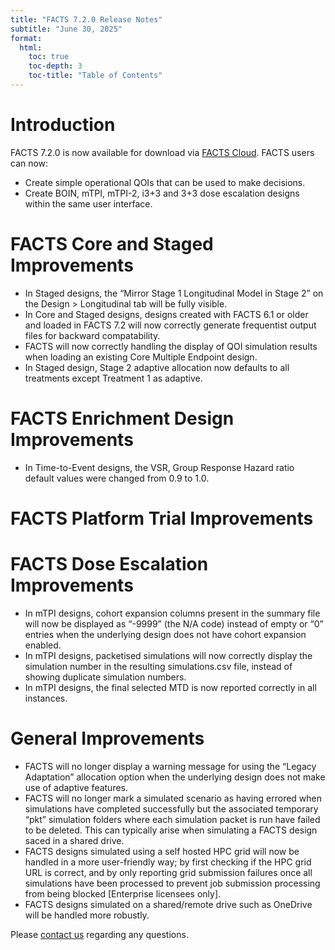 ```yaml
---
title: "FACTS 7.2.0 Release Notes"
subtitle: "June 30, 2025"
format:
  html:
    toc: true
    toc-depth: 3
    toc-title: "Table of Contents"
---
```


# Introduction

FACTS 7.2.0 is now available for download via [FACTS Cloud](https://factscloud-live.azurewebsites.net/). FACTS users can now:

-	Create simple operational QOIs that can be used to make decisions.
- Create BOIN, mTPI, mTPI-2, i3+3 and 3+3 dose escalation designs within the same user interface. 


# FACTS Core and Staged Improvements

-	In Staged designs, the "Mirror Stage 1 Longitudinal Model in Stage 2" on the Design > Longitudinal tab will be fully visible.
- In Core and Staged designs, designs created with FACTS 6.1 or older and loaded in FACTS 7.2 will now correctly generate frequentist output files for backward compatability.
- FACTS will now correctly handling the display of QOI simulation results when loading an existing Core Multiple Endpoint design.
- In Staged design, Stage 2 adaptive allocation now defaults to all treatments except Treatment 1 as adaptive.

# FACTS Enrichment Design Improvements

-  In Time-to-Event designs, the VSR, Group Response Hazard ratio default values were changed from 0.9 to 1.0.

# FACTS Platform Trial Improvements

# FACTS Dose Escalation Improvements

- In mTPI designs, cohort expansion columns present in the summary file will now be displayed as "-9999" (the N/A code) instead of empty or "0" entries when the underlying design does not have cohort expansion enabled.
- In mTPI designs, packetised simulations will now correctly display the simulation number in the resulting simulations.csv file, instead of showing duplicate simulation numbers. 
- In mTPI designs, the final selected MTD is now reported correctly in all instances.

# General Improvements

- FACTS will no longer display a warning message for using the "Legacy Adaptation" allocation option when the underlying design does not make use of adaptive features.
- FACTS will no longer mark a simulated scenario as having errored when simulations have completed successfully but the associated temporary "pkt" simulation folders where each simulation packet is run have failed to be deleted. This can typically arise when simulating a FACTS design saced in a shared drive.
-	FACTS designs simulated using a self hosted HPC grid will now be handled in a more user-friendly way; by first checking if the HPC grid URL is correct, and by only reporting grid submission failures once all simulations have been processed to prevent job submission processing from being blocked [Enterprise licensees only].
- FACTS designs simulated on a shared/remote drive such as OneDrive will be handled more robustly.

Please [contact us](../../../contact/index.qmd) regarding any questions.
